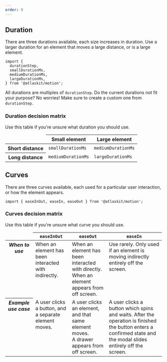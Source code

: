 ```yaml
---
order: 0
---
```


## Duration

There are three durations available, each size increases in duration.
Use a larger duration for an element that moves a large distance, or is a large element.

```
import {
  durationStep,
  smallDurationMs,
  mediumDurationMs,
  largeDurationMs,
} from '@atlaskit/motion';
```

All durations are multiples of `durationStep`. Do the current durations not fit your purpose?
No worries! Make sure to create a custom one from `durationStep`.

### Duration decision matrix

Use this table if you're unsure what duration you should use.

<table>
  <thead>
    <tr>
      <td></td>
      <th>Small element</th>
      <th>Large element</th>
    </tr>
  </thead>
  <tbody>
    <tr>
      <th scope="row"><strong>Short distance</strong></th>
      <td><code>smallDurationMs</code></td>
      <td><code>mediumDurationMs</code></td>
    </tr>
    <tr>
      <th scope="row"><strong>Long distance</strong></th>
      <td><code>mediumDurationMs</code></td>
      <td><code>largeDurationMs</code></td>
    </tr>
  </tbody>
</table>

## Curves

There are three curves available, each used for a particular user interaction, or how the element appears.

```
import { easeInOut, easeIn, easeOut } from '@atlaskit/motion';
```

### Curves decision matrix

Use this table if you're unsure what curve you should use.

<table>
  <thead>
    <tr style="vertical-align: top;">
      <td></td>
      <th><code>easeInOut</code></th>
      <th><code>easeOut</code></th>
      <th><code>easeIn</code></th>
    </tr>
  </thead>
  <tbody>
    <tr style="vertical-align: top;">
      <th scope="row"><i>When to use</i></th>
      <td>When an element has been interacted with indirectly.</td>
      <td>When an element has been interacted with directly. <br/>When an element appears from off screen.</td>
      <td>Use rarely. Only used if an element is moving indirectly entirely off the screen.</td>
    </tr>
    <tr style="vertical-align: top;">
      <th scope="row"><i>Example use case</i></th>
      <td>A user clicks a button, and a separate element moves.</td>
      <td>A user clicks an element, and that same element moves. <br/>A drawer appears from off screen.</td>
      <td>A user clicks a button which spins and waits. After the operation is finished the button enters a confirmed state and the modal slides entirely off the screen.</td>
    </tr>
  </tbody>
</table>

